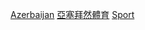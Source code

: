 {{container category}}

[[Category:各年份各國體育|Azerbaijan]]
[[Category:亞塞拜然體育|]]
[[Category:依年份劃分的亞塞拜然|Sport]]